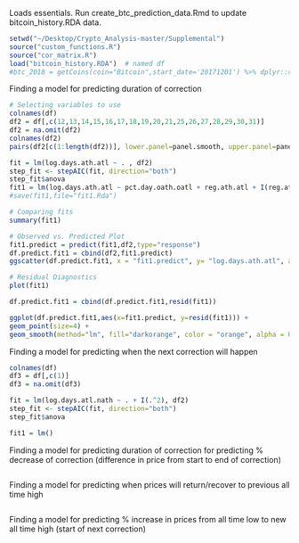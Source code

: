 
Loads essentials. Run create_btc_prediction_data.Rmd to update bitcoin_history.RDA data.
```r
setwd("~/Desktop/Crypto_Analysis-master/Supplemental")
source("custom_functions.R")
source("cor_matrix.R")
load("bitcoin_history.RDA")  # named df
#btc_2018 = getCoins(coin="Bitcoin",start_date='20171201') %>% dplyr::rename(price = close) %>% dplyr::select(date,price)
```

Finding a model for predicting duration of correction
```r
# Selecting variables to use
colnames(df)
df2 = df[,c(12,13,14,15,16,17,18,19,20,21,25,26,27,28,29,30,31)]
df2 = na.omit(df2)
colnames(df2)
pairs(df2[c(1:length(df2))], lower.panel=panel.smooth, upper.panel=panel.cor)

fit = lm(log.days.ath.atl ~ . , df2)
step_fit <- stepAIC(fit, direction="both")
step_fit$anova
fit1 = lm(log.days.ath.atl ~ pct.day.oath.oatl + reg.ath.atl + I(reg.ath.atl^2),df2)
#save(fit1,file="fit1.Rda")

# Comparing fits
summary(fit1)

# Observed vs. Predicted Plot
fit1.predict = predict(fit1,df2,type="response")
df.predict.fit1 = cbind(df2,fit1.predict)
ggscatter(df.predict.fit1, x = "fit1.predict", y= "log.days.ath.atl", add = "reg.line", conf.int = TRUE, cor.coef = TRUE, cor.method = "pearson") %>% ggpar(xlab = "Predicted", ylab= "Observed", title = "Observed vs. Predicted Duration of BTC Corrections (Log Transformed)")

# Residual Diagnostics
plot(fit1)

df.predict.fit1 = cbind(df.predict.fit1,resid(fit1))

ggplot(df.predict.fit1,aes(x=fit1.predict, y=resid(fit1))) +
geom_point(size=4) + 
geom_smooth(method="lm", fill="darkorange", color = "orange", alpha = 0.3, size=2) 

```

Finding a model for predicting when the next correction will happen
```r
colnames(df)
df3 = df[,c(1)]
df3 = na.omit(df3)

fit = lm(log.days.atl.nath ~ . + I(.^2), df2)
step_fit <- stepAIC(fit, direction="both")
step_fit$anova

fit1 = lm()

```



Finding a model for predicting duration of correction for predicting % decrease of correction (difference in price from start to end of correction)
```r

```

Finding a model for predicting when prices will return/recover to previous all time high
```r

```

Finding a model for predicting % increase in prices from all time low to new all time high (start of next correction)
```r

```



